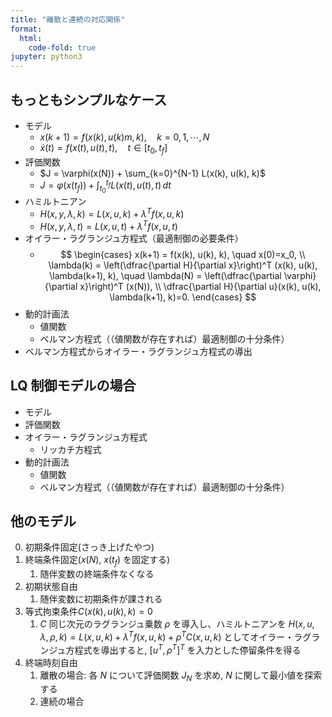 ```yaml
---
title: "離散と連続の対応関係"
format:
  html:
    code-fold: true
jupyter: python3
---
```


## もっともシンプルなケース

* モデル
    * $x(k+1) = f(x(k), u(k)m ,k), \quad k=0,1,\cdots, N$
    * $\dot{x}(t) = f(x(t), u(t), t), \quad t\in [t_0, t_f]$
* 評価関数
    * $J = \varphi(x(N)) + \sum_{k=0}^{N-1} L(x(k), u(k), k)$
    * $J = \varphi(x(t_f)) + \int_{t_0}^{t_f} L(x(t), u(t), t)\, dt$
* ハミルトニアン
    * $H(x,y,\lambda,k) = L(x,u,k)+\lambda^T f(x,u,k)$
    * $H(x,y,\lambda,t) = L(x,u,t)+\lambda^T f(x,u,t)$
* オイラー・ラグランジュ方程式（最適制御の必要条件）
    * 
    $$
    \begin{cases}
    x(k+1) = f(x(k), u(k), k),
    \quad x(0)=x_0, \\
    \lambda(k) = \left(\dfrac{\partial H}{\partial x}\right)^T (x(k), u(k), \lambda(k+1), k), 
    \quad \lambda(N) =  \left(\dfrac{\partial \varphi}{\partial x}\right)^T (x(N)), \\
    \dfrac{\partial H}{\partial u}(x(k), u(k), \lambda(k+1), k)=0.
    \end{cases}
    $$

* 動的計画法
    * 値関数
    * ベルマン方程式（（値関数が存在すれば）最適制御の十分条件）
* ベルマン方程式からオイラー・ラグランジュ方程式の導出


## LQ 制御モデルの場合

* モデル
* 評価関数
* オイラー・ラグランジュ方程式
    * リッカチ方程式
* 動的計画法
    * 値関数
    * ベルマン方程式（（値関数が存在すれば）最適制御の十分条件）

## 他のモデル

0. 初期条件固定(さっき上げたやつ)
1. 終端条件固定($x(N)$, $x(t_f)$ を固定する)
    1. 随伴変数の終端条件なくなる
1. 初期状態自由
    1. 随伴変数に初期条件が課される
1. 等式拘束条件$C(x(k), u(k), k)=0$
    1. $C$ 同じ次元のラグランジュ乗数 $\rho$ を導入し、ハミルトニアンを $H(x,u,\lambda, \rho,k) = L(x,u,k) + \lambda^T f(x,u,k) + \rho^TC(x,u,k)$ としてオイラー・ラグランジュ方程式を導出すると, $[u^T, \rho^T]^T$ を入力とした停留条件を得る
1. 終端時刻自由
    1. 離散の場合: 各 $N$ について評価関数 $J_N$ を求め, $N$ に関して最小値を探索する
    1. 連続の場合
